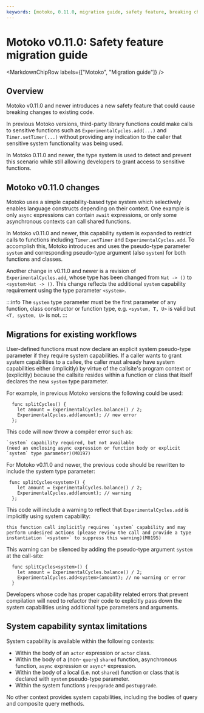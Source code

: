 ```yaml
---
keywords: [motoko, 0.11.0, migration guide, safety feature, breaking change]
---
```



# Motoko v0.11.0: Safety feature migration guide

<MarkdownChipRow labels={["Motoko", "Migration guide"]} />

## Overview

Motoko v0.11.0 and newer introduces a new safety feature that could cause breaking changes to existing code.

In previous Motoko versions, third-party library functions could make calls to sensitive functions such as `ExperimentalCycles.add(...)` and `Timer.setTimer(...)` without providing any indication to the caller that sensitive system functionality was being used.

In Motoko 0.11.0 and newer, the type system is used to detect and prevent this scenario while still allowing developers to grant access to sensitive functions.

## Motoko v0.11.0 changes

Motoko uses a simple capability-based type system which selectively enables language constructs depending on their context. One example is only `async` expressions can contain `await` expressions, or only some asynchronous contexts can call shared functions.

In Motoko v0.11.0 and newer, this capability system is expanded to restrict calls to functions including `Timer.setTimer` and `ExperimentalCycles.add`. To accomplish this, Motoko introduces and uses the pseudo-type parameter `system` and corresponding pseudo-type argument (also `system`) for both functions and classes.

Another change in v0.11.0 and newer is a revision of `ExperimentalCycles.add`, whose type has been changed from `Nat -> ()` to `<system>Nat -> ()`. This change reflects the additional  `system` capability requirement using the type parameter `<system>`.

:::info
The `system` type parameter must be the first parameter of any function, class constructor or function type, e.g. `<system, T, U>` is valid but `<T, system, U>` is not.
:::

## Migrations for existing workflows

User-defined functions must now declare an explicit system pseudo-type parameter if they require system capabilities. If a caller wants to grant system capabilities to a callee, the caller must already have system capabilities either (implicitly) by virtue of the callsite's program context or (explicitly) because the callsite resides within a function or class that itself declares the new `system`  type parameter.

For example, in previous Motoko versions the following could be used:

```motoko
  func splitCycles() {
    let amount = ExperimentalCycles.balance() / 2;
    ExperimentalCycles.add(amount); // new error
  };
```

This code will now throw a compiler error such as:

```
`system` capability required, but not available
(need an enclosing async expression or function body or explicit `system` type parameter)(M0197)
```

For Motoko v0.11.0 and newer, the previous code should be rewritten to include the system type parameter:

```motoko
 func splitCycles<system>() {
    let amount = ExperimentalCycles.balance() / 2;
    ExperimentalCycles.add(amount); // warning
  };
```

This code will include a warning to reflect that `ExperimentalCycles.add` is implicitly using system capability:

```
this function call implicitly requires `system` capability and may perform undesired actions (please review the call and provide a type instantiation `<system>` to suppress this warning)(M0195)
```

This warning can be silenced by adding the pseudo-type argument `system` at the call-site:

```motoko
  func splitCycles<system>() {
    let amount = ExperimentalCycles.balance() / 2;
    ExperimentalCycles.add<system>(amount); // no warning or error
  }
```

Developers whose code has proper capability related errors that prevent compilation will need to refactor their code to explicitly pass down the system capabilities using additional type parameters and arguments.

## System capability syntax limitations

System capability is available within the following contexts:

- Within the body of an `actor` expression or `actor` class.
- Within the body of a (non- `query`) `shared` function, asynchronous function, `async` expression or `async*` expression.
- Within the body of a local (i.e. not `shared`) function or class that is declared with `system` pseudo-type parameter.
- Within the system functions `preupgrade` and `postupgrade`.

No other context provides system capabilities, including the bodies of query and composite query methods.




